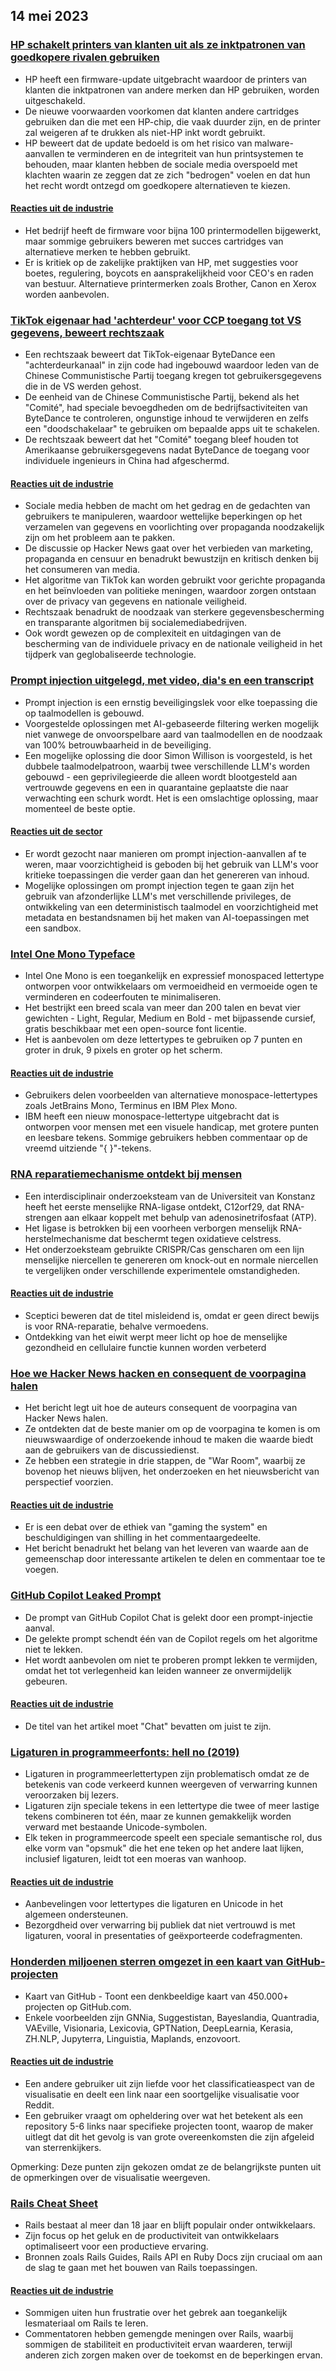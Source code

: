 

<CallToAction />

<Steps>

## 14 mei 2023

### [HP schakelt printers van klanten uit als ze inktpatronen van goedkopere rivalen gebruiken](https://www.telegraph.co.uk/money/consumer-affairs/hp-printers-computers-ink-cartridges-rivals/)

- HP heeft een firmware-update uitgebracht waardoor de printers van klanten die inktpatronen van andere merken dan HP gebruiken, worden uitgeschakeld.
- De nieuwe voorwaarden voorkomen dat klanten andere cartridges gebruiken dan die met een HP-chip, die vaak duurder zijn, en de printer zal weigeren af te drukken als niet-HP inkt wordt gebruikt.
- HP beweert dat de update bedoeld is om het risico van malware-aanvallen te verminderen en de integriteit van hun printsystemen te behouden, maar klanten hebben de sociale media overspoeld met klachten waarin ze zeggen dat ze zich "bedrogen" voelen en dat hun het recht wordt ontzegd om goedkopere alternatieven te kiezen.

#### [Reacties uit de industrie](http://news.ycombinator.com/item?id=35930518)

- Het bedrijf heeft de firmware voor bijna 100 printermodellen bijgewerkt, maar sommige gebruikers beweren met succes cartridges van alternatieve merken te hebben gebruikt.
- Er is kritiek op de zakelijke praktijken van HP, met suggesties voor boetes, regulering, boycots en aansprakelijkheid voor CEO's en raden van bestuur. Alternatieve printermerken zoals Brother, Canon en Xerox worden aanbevolen.

### [TikTok eigenaar had 'achterdeur' voor CCP toegang tot VS gegevens, beweert rechtszaak](https://www.businessinsider.com/new-lawsuit-alleges-tiktok-owner-let-ccp-access-user-data-2023-5)

- Een rechtszaak beweert dat TikTok-eigenaar ByteDance een "achterdeurkanaal" in zijn code had ingebouwd waardoor leden van de Chinese Communistische Partij toegang kregen tot gebruikersgegevens die in de VS werden gehost.
- De eenheid van de Chinese Communistische Partij, bekend als het "Comité", had speciale bevoegdheden om de bedrijfsactiviteiten van ByteDance te controleren, ongunstige inhoud te verwijderen en zelfs een "doodschakelaar" te gebruiken om bepaalde apps uit te schakelen.
- De rechtszaak beweert dat het "Comité" toegang bleef houden tot Amerikaanse gebruikersgegevens nadat ByteDance de toegang voor individuele ingenieurs in China had afgeschermd.

#### [Reacties uit de industrie](http://news.ycombinator.com/item?id=35929348)

- Sociale media hebben de macht om het gedrag en de gedachten van gebruikers te manipuleren, waardoor wettelijke beperkingen op het verzamelen van gegevens en voorlichting over propaganda noodzakelijk zijn om het probleem aan te pakken.
- De discussie op Hacker News gaat over het verbieden van marketing, propaganda en censuur en benadrukt bewustzijn en kritisch denken bij het consumeren van media.
- Het algoritme van TikTok kan worden gebruikt voor gerichte propaganda en het beïnvloeden van politieke meningen, waardoor zorgen ontstaan over de privacy van gegevens en nationale veiligheid.
- Rechtszaak benadrukt de noodzaak van sterkere gegevensbescherming en transparante algoritmen bij socialemediabedrijven.
- Ook wordt gewezen op de complexiteit en uitdagingen van de bescherming van de individuele privacy en de nationale veiligheid in het tijdperk van geglobaliseerde technologie.

### [Prompt injection uitgelegd, met video, dia's en een transcript](https://simonwillison.net/2023/May/2/prompt-injection-explained/)

- Prompt injection is een ernstig beveiligingslek voor elke toepassing die op taalmodellen is gebouwd.
- Voorgestelde oplossingen met AI-gebaseerde filtering werken mogelijk niet vanwege de onvoorspelbare aard van taalmodellen en de noodzaak van 100% betrouwbaarheid in de beveiliging.
- Een mogelijke oplossing die door Simon Willison is voorgesteld, is het dubbele taalmodelpatroon, waarbij twee verschillende LLM's worden gebouwd - een geprivilegieerde die alleen wordt blootgesteld aan vertrouwde gegevens en een in quarantaine geplaatste die naar verwachting een schurk wordt. Het is een omslachtige oplossing, maar momenteel de beste optie.

#### [Reacties uit de sector](http://news.ycombinator.com/item?id=35929122)

- Er wordt gezocht naar manieren om prompt injection-aanvallen af te weren, maar voorzichtigheid is geboden bij het gebruik van LLM's voor kritieke toepassingen die verder gaan dan het genereren van inhoud.
- Mogelijke oplossingen om prompt injection tegen te gaan zijn het gebruik van afzonderlijke LLM's met verschillende privileges, de ontwikkeling van een deterministisch taalmodel en voorzichtigheid met metadata en bestandsnamen bij het maken van AI-toepassingen met een sandbox.

### [Intel One Mono Typeface](https://github.com/intel/intel-one-mono)

- Intel One Mono is een toegankelijk en expressief monospaced lettertype ontworpen voor ontwikkelaars om vermoeidheid en vermoeide ogen te verminderen en codeerfouten te minimaliseren.
- Het bestrijkt een breed scala van meer dan 200 talen en bevat vier gewichten - Light, Regular, Medium en Bold - met bijpassende cursief, gratis beschikbaar met een open-source font licentie.
- Het is aanbevolen om deze lettertypes te gebruiken op 7 punten en groter in druk, 9 pixels en groter op het scherm.

#### [Reacties uit de industrie](http://news.ycombinator.com/item?id=35925124)

- Gebruikers delen voorbeelden van alternatieve monospace-lettertypes zoals JetBrains Mono, Terminus en IBM Plex Mono.
- IBM heeft een nieuw monospace-lettertype uitgebracht dat is ontworpen voor mensen met een visuele handicap, met grotere punten en leesbare tekens. Sommige gebruikers hebben commentaar op de vreemd uitziende "{ }"-tekens.

### [RNA reparatiemechanisme ontdekt bij mensen](https://phys.org/news/2023-04-hidden-rna-mechanism-humans.html)

- Een interdisciplinair onderzoeksteam van de Universiteit van Konstanz heeft het eerste menselijke RNA-ligase ontdekt, C12orf29, dat RNA-strengen aan elkaar koppelt met behulp van adenosinetrifosfaat (ATP).
- Het ligase is betrokken bij een voorheen verborgen menselijk RNA-herstelmechanisme dat beschermt tegen oxidatieve celstress.
- Het onderzoeksteam gebruikte CRISPR/Cas genscharen om een lijn menselijke niercellen te genereren om knock-out en normale niercellen te vergelijken onder verschillende experimentele omstandigheden.

#### [Reacties uit de industrie](http://news.ycombinator.com/item?id=35924495)

- Sceptici beweren dat de titel misleidend is, omdat er geen direct bewijs is voor RNA-reparatie, behalve vermoedens.
- Ontdekking van het eiwit werpt meer licht op hoe de menselijke gezondheid en cellulaire functie kunnen worden verbeterd

### [Hoe we Hacker News hacken en consequent de voorpagina halen](https://www.indiehackers.com/post/how-to-hack-hacker-news-and-consistently-hit-the-front-page-56b4a04e12)

- Het bericht legt uit hoe de auteurs consequent de voorpagina van Hacker News halen.
- Ze ontdekten dat de beste manier om op de voorpagina te komen is om nieuwswaardige of onderzoekende inhoud te maken die waarde biedt aan de gebruikers van de discussiedienst.
- Ze hebben een strategie in drie stappen, de "War Room", waarbij ze bovenop het nieuws blijven, het onderzoeken en het nieuwsbericht van perspectief voorzien.

#### [Reacties uit de industrie](http://news.ycombinator.com/item?id=35929794)

- Er is een debat over de ethiek van "gaming the system" en beschuldigingen van shilling in het commentaargedeelte.
- Het bericht benadrukt het belang van het leveren van waarde aan de gemeenschap door interessante artikelen te delen en commentaar toe te voegen.

### [GitHub Copilot Leaked Prompt](https://simonwillison.net/2023/May/12/github-copilot-chat-leaked-prompt/)

- De prompt van GitHub Copilot Chat is gelekt door een prompt-injectie aanval.
- De gelekte prompt schendt één van de Copilot regels om het algoritme niet te lekken.
- Het wordt aanbevolen om niet te proberen prompt lekken te vermijden, omdat het tot verlegenheid kan leiden wanneer ze onvermijdelijk gebeuren.

#### [Reacties uit de industrie](http://news.ycombinator.com/item?id=35924293)

- De titel van het artikel moet "Chat" bevatten om juist te zijn.

### [Ligaturen in programmeerfonts: hell no (2019)](https://practicaltypography.com/ligatures-in-programming-fonts-hell-no.html)

- Ligaturen in programmeerlettertypen zijn problematisch omdat ze de betekenis van code verkeerd kunnen weergeven of verwarring kunnen veroorzaken bij lezers.
- Ligaturen zijn speciale tekens in een lettertype die twee of meer lastige tekens combineren tot één, maar ze kunnen gemakkelijk worden verward met bestaande Unicode-symbolen.
- Elk teken in programmeercode speelt een speciale semantische rol, dus elke vorm van "opsmuk" die het ene teken op het andere laat lijken, inclusief ligaturen, leidt tot een moeras van wanhoop.

#### [Reacties uit de industrie](http://news.ycombinator.com/item?id=35925821)

- Aanbevelingen voor lettertypes die ligaturen en Unicode in het algemeen ondersteunen.
- Bezorgdheid over verwarring bij publiek dat niet vertrouwd is met ligaturen, vooral in presentaties of geëxporteerde codefragmenten.

### [Honderden miljoenen sterren omgezet in een kaart van GitHub-projecten](https://anvaka.github.io/map-of-github/)

- Kaart van GitHub - Toont een denkbeeldige kaart van 450.000+ projecten op GitHub.com.
- Enkele voorbeelden zijn GNNia, Suggestistan, Bayeslandia, Quantradia, VAEville, Visionaria, Lexicovia, GPTNation, DeepLearnia, Kerasia, ZH.NLP, Jupyterra, Linguistia, Maplands, enzovoort.

#### [Reacties uit de industrie](http://news.ycombinator.com/item?id=35931402)

- Een andere gebruiker uit zijn liefde voor het classificatieaspect van de visualisatie en deelt een link naar een soortgelijke visualisatie voor Reddit.
- Een gebruiker vraagt om opheldering over wat het betekent als een repository 5-6 links naar specifieke projecten toont, waarop de maker uitlegt dat dit het gevolg is van grote overeenkomsten die zijn afgeleid van sterrenkijkers.

Opmerking: Deze punten zijn gekozen omdat ze de belangrijkste punten uit de opmerkingen over de visualisatie weergeven.

### [Rails Cheat Sheet](https://fly.io/ruby-dispatch/welcome-to-rails-cheat-sheet/)

- Rails bestaat al meer dan 18 jaar en blijft populair onder ontwikkelaars.
- Zijn focus op het geluk en de productiviteit van ontwikkelaars optimaliseert voor een productieve ervaring.
- Bronnen zoals Rails Guides, Rails API en Ruby Docs zijn cruciaal om aan de slag te gaan met het bouwen van Rails toepassingen.

#### [Reacties uit de industrie](http://news.ycombinator.com/item?id=35927813)

- Sommigen uiten hun frustratie over het gebrek aan toegankelijk lesmateriaal om Rails te leren.
- Commentatoren hebben gemengde meningen over Rails, waarbij sommigen de stabiliteit en productiviteit ervan waarderen, terwijl anderen zich zorgen maken over de toekomst en de beperkingen ervan.

</Steps>

